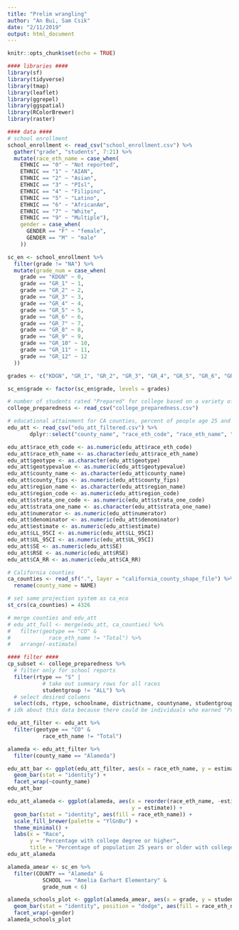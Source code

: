 ```yaml
---
title: "Prelim wrangling"
author: "An Bui, Sam Csik"
date: "2/11/2019"
output: html_document
---
```


```r
knitr::opts_chunk$set(echo = TRUE)
```

```r
#### libraries ####
library(sf)
library(tidyverse)
library(tmap)
library(leaflet)
library(ggrepel)
library(ggspatial)
library(RColorBrewer)
library(raster)

#### data ####
# school enrollment
school_enrollment <- read_csv("school_enrollment.csv") %>% 
  gather("grade", "students", 7:21) %>%
  mutate(race_eth_name = case_when(
    ETHNIC == "0" ~ "Not reported",
    ETHNIC == "1" ~ "AIAN",
    ETHNIC == "2" ~ "Asian",
    ETHNIC == "3" ~ "PIsl",
    ETHNIC == "4" ~ "Filipino",
    ETHNIC == "5" ~ "Latino",
    ETHNIC == "6" ~ "AfricanAm",
    ETHNIC == "7" ~ "White",
    ETHNIC == "9" ~ "Multiple"),
    gender = case_when(
      GENDER == "F" ~ "female",
      GENDER == "M" ~ "male"
    ))

sc_en <- school_enrollment %>% 
  filter(grade != "NA") %>% 
  mutate(grade_num = case_when(
    grade == "KDGN" ~ 0,
    grade == "GR_1" ~ 1, 
    grade == "GR_2" ~ 2,
    grade == "GR_3" ~ 3,
    grade == "GR_4" ~ 4,
    grade == "GR_5" ~ 5, 
    grade == "GR_6" ~ 6, 
    grade == "GR_7" ~ 7, 
    grade == "GR_8" ~ 8, 
    grade == "GR_9" ~ 9, 
    grade == "GR_10" ~ 10, 
    grade == "GR_11" ~ 11, 
    grade == "GR_12" ~ 12
  ))

grades <- c("KDGN", "GR_1", "GR_2", "GR_3", "GR_4", "GR_5", "GR_6", "GR_7", "GR_8", "GR_9", "GR_10", "GR_11", "GR_12")

sc_en$grade <- factor(sc_en$grade, levels = grades)

# number of students rated "Prepared" for college based on a variety of criteria
college_preparedness <- read_csv("college_preparedness.csv")

# educational attainment for CA counties, percent of people age 25 and up with college degree or higher
edu_att <- read_csv("edu_att_filtered.csv") %>% 
       dplyr::select("county_name", "race_eth_code", "race_eth_name", "geotype", "geotypevalue", "geoname",  "county_fips", "region_name", "region_code", "strata_one_code", "strata_one_name", "numerator",   "denominator", "estimate", "LL_95CI", "UL_95CI", "SE", "RSE", "CA_RR")

edu_att$race_eth_code <- as.numeric(edu_att$race_eth_code)
edu_att$race_eth_name <- as.character(edu_att$race_eth_name)
edu_att$geotype <- as.character(edu_att$geotype)
edu_att$geotypevalue <- as.numeric(edu_att$geotypevalue)
edu_att$county_name <- as.character(edu_att$county_name)
edu_att$county_fips <- as.numeric(edu_att$county_fips)
edu_att$region_name <- as.character(edu_att$region_name)
edu_att$region_code <- as.numeric(edu_att$region_code)
edu_att$strata_one_code <- as.numeric(edu_att$strata_one_code)
edu_att$strata_one_name <- as.character(edu_att$strata_one_name)
edu_att$numerator <- as.numeric(edu_att$numerator)
edu_att$denominator <- as.numeric(edu_att$denominator)
edu_att$estimate <- as.numeric(edu_att$estimate)
edu_att$LL_95CI <- as.numeric(edu_att$LL_95CI)
edu_att$UL_95CI <- as.numeric(edu_att$UL_95CI)
edu_att$SE <- as.numeric(edu_att$SE)
edu_att$RSE <- as.numeric(edu_att$RSE)
edu_att$CA_RR <- as.numeric(edu_att$CA_RR)

# California counties
ca_counties <- read_sf(".", layer = "california_county_shape_file") %>% 
  rename(county_name = NAME)

# set same projection system as ca_eco
st_crs(ca_counties) = 4326

# merge counties and edu_att
# edu_att_full <- merge(edu_att, ca_counties) %>% 
#   filter(geotype == "CO" &
#            race_eth_name != "Total") %>% 
#   arrange(-estimate)

```

```r
#### filter ####
cp_subset <- college_preparedness %>% 
  # filter only for school reports
  filter(rtype == "S" |
           # take out summary rows for all races
           studentgroup != "ALL") %>% 
  # select desired columns
  select(cds, rtype, schoolname, districtname, countyname, studentgroup, currdenom, curr_prep, curr_prep_pct, curr_prep_apexam, curr_prep_apexam_pct, curr_prep_ibexam, curr_prep_ibexam_pct, curr_prep_collegecredit, curr_prep_collegecredit_pct)
# idk about this data because there could be individuals who earned "Prepared" by taking AP classes AND fulfilling class requirements, but there's no info on how many students overlap between categories (if that makes sense)
```

```r
edu_att_filter <- edu_att %>% 
  filter(geotype == "CO" &
           race_eth_name != "Total")

alameda <- edu_att_filter %>% 
  filter(county_name == "Alameda")

edu_att_bar <- ggplot(edu_att_filter, aes(x = race_eth_name, y = estimate)) +
  geom_bar(stat = "identity") +
  facet_wrap(~county_name)
edu_att_bar

edu_att_alameda <- ggplot(alameda, aes(x = reorder(race_eth_name, -estimate), 
                                       y = estimate)) +
  geom_bar(stat = "identity", aes(fill = race_eth_name)) +
  scale_fill_brewer(palette = "YlGnBu") +
  theme_minimal() +
  labs(x = "Race", 
       y = "Percentage with college degree or higher", 
       title = "Percentage of population 25 years or older with college degree or higher - Alameda County")
edu_att_alameda
```

```r
alameda_amear <- sc_en %>% 
  filter(COUNTY == "Alameda" &
           SCHOOL == "Amelia Earhart Elementary" &
           grade_num < 6)

alameda_schools_plot <- ggplot(alameda_amear, aes(x = grade, y = students)) +
  geom_bar(stat = "identity", position = "dodge", aes(fill = race_eth_name)) +
  facet_wrap(~gender)
alameda_schools_plot
```



